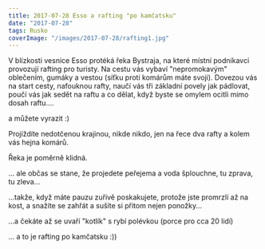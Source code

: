 ```yaml
---
title: 2017-07-28 Esso a rafting "po kamčatsku"
date: "2017-07-28"
tags: Rusko
coverImage: "/images/2017-07-28/rafting1.jpg"
---
```



V blízkosti vesnice Esso protéká řeka Bystraja, na které místní podnikavci provozují rafting pro turisty. Na cestu vás vybaví "nepromokavým" oblečením, gumáky a vestou (síťku proti komárům máte svoji). Dovezou vás na start cesty, nafouknou rafty, naučí vás tři základní povely jak pádlovat, poučí vás jak sedět na raftu a co dělat, když byste se omylem ocitli mimo dosah raftu....

a můžete vyrazit :)

<CustomImage
  src="/images/2017-07-28/rafting1.jpg"
  alt="Esso a rafting"
  size="horizontalLarge"
/>

Projíždíte nedotčenou krajinou, nikde nikdo, jen na řece dva rafty a kolem vás hejna komárů.

Řeka je poměrně klidná.

... ale občas se stane, že projedete peřejema a voda šplouchne, tu zprava, tu zleva...

<CustomImage
  src="/images/2017-07-28/rafting2.jpg"
  alt="Esso a rafting"
  size="horizontalLarge"
/>

...takže, když máte pauzu zuřivě poskakujete, protože jste promrzlí až na kost, a snažíte se zahřát a sušíte si přitom nejen ponožky...

...a čekáte až se uvaří "kotlík" s rybí polévkou (porce pro cca 20 lidí)

<div className="flex justify-between">
  <div className="mr-2">
    <CustomImage
      src="/images/2017-07-28/rafting3.jpg"
      alt="Esso a rafting"
      size="verticalSmall"
    />
  </div>
  <div>
    <CustomImage
      src="/images/2017-07-28/rafting4.jpg"
      alt="Esso a rafting"
      size="verticalSmall"
    />
  </div>
</div>

... a to je rafting po kamčatsku :))
